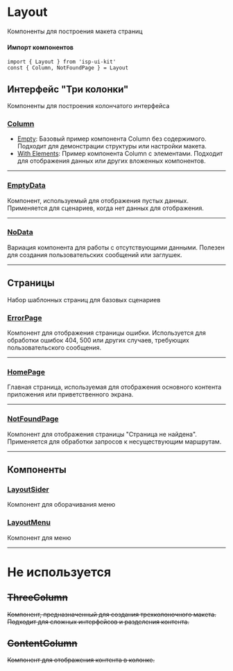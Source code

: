 
<Meta title="Layout/Описание"/>

# Layout
Компоненты для построения макета страниц

#### Импорт компонентов
```tsx
import { Layout } from 'isp-ui-kit'
const { Column, NotFoundPage } = Layout
```

## Интерфейс "Три колонки"
Компоненты для построения колончатого интерфейса
### [Column](?path=/docs/layout-threecolumns-column--docs)
- [Empty](?path=/story/layout-threecolumns-column--empty): Базовый пример компонента Column без содержимого. Подходит для демонстрации структуры или настройки макета.
- [With Elements](?path=/story/layout-threecolumns-column--with-elements): Пример компонента Column с элементами. Подходит для отображения данных или других вложенных компонентов.

---

### [EmptyData](?path=/docs/layout-threecolumns-emptydata--docs)
Компонент, используемый для отображения пустых данных. Применяется для сценариев, когда нет данных для отображения.

---

### [NoData](?path=/docs/layout-threecolumns-nodata--docs)
Вариация компонента для работы с отсутствующими данными. Полезен для создания пользовательских сообщений или заглушек.

---

## Страницы
Набор шаблонных страниц для базовых сценариев

### [ErrorPage](?path=/docs/layout-pages-errorpage--docs)
Компонент для отображения страницы ошибки. Используется для обработки ошибок 404, 500 или других случаев, требующих пользовательского сообщения.

---

### [HomePage](?path=/docs/layout-pages-homepage--docs)
Главная страница, используемая для отображения основного контента приложения или приветственного экрана.

---

### [NotFoundPage](?path=/docs/layout-pages-notfoundpage--docs)
Компонент для отображения страницы "Страница не найдена". Применяется для обработки запросов к несуществующим маршрутам.

---
## Компоненты

### [LayoutSider](?path=/docs/layout-layoutsider--docs)
Компонент для оборачивания меню

### [LayoutMenu](?path=/docs/layout-layoutmenu--docs)
Компонент для меню

---

# Не используется
## ~~ThreeColumn~~
~~Компонент, предназначенный для создания трехколоночного макета. Подходит для сложных интерфейсов и разделения контента.~~
## ~~ContentColumn~~
~~Компонент для отображения контента в колонке.~~
